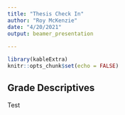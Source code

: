 ```yaml
---
title: "Thesis Check In"
author: "Roy McKenzie"
date: "4/20/2021"
output: beamer_presentation
  
---
```


```r
library(kableExtra)
knitr::opts_chunk$set(echo = FALSE)
```

## Grade Descriptives 

Test

```{=latex}
\input{../Output/table_demographics.tex}
```
